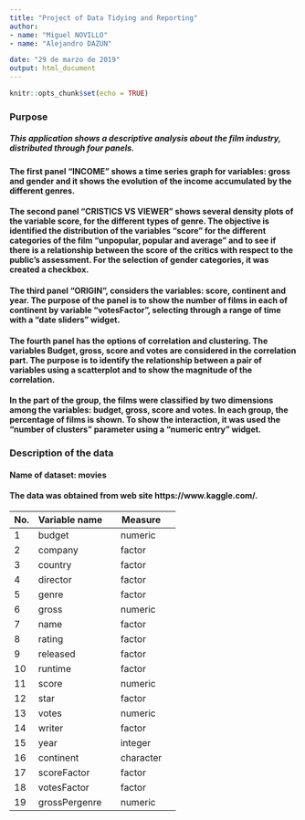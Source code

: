 ```yaml
---
title: "Project of Data Tidying and Reporting"
author:
- name: "Miguel NOVILLO"
- name: "Alejandro DAZUN"

date: "29 de marzo de 2019"
output: html_document
---
```


```r
knitr::opts_chunk$set(echo = TRUE)
```

### Purpose  
##### This application shows a descriptive analysis about the film industry, distributed through four panels.  

#### The first panel "INCOME" shows a time series graph for variables: gross and gender and it shows the evolution of the income accumulated by the different genres. 

#### The second panel "CRISTICS VS VIEWER" shows several density plots of the variable score, for the different types of genre. The objective is identified the distribution of the variables "score" for the different categories of the film "unpopular, popular and average" and to see if there is a relationship between the score of the critics with respect to the public's assessment. For the selection of gender categories, it was created a checkbox.

#### The third panel "ORIGIN", considers the variables: score, continent and year. The purpose of the panel is to show the number of films in each of continent by variable "votesFactor", selecting through a range of time with a "date sliders" widget.
#### The fourth panel has the options of correlation and clustering. The variables Budget, gross, score and votes are considered in the correlation part. The purpose is to identify the relationship between a pair of variables using a scatterplot and to show the magnitude of the correlation.
#### In the part of the group, the films were classified by two dimensions among the variables: budget, gross, score and votes. In each group, the percentage of films is shown. To show the interaction, it was used the "number of clusters" parameter using a "numeric entry" widget.
 

### Description of the data

#### Name of dataset: movies

#### The data was obtained from web site https://www.kaggle.com/.

| No. | Variable name |   | Measure   |   |
|-----|---------------|---|-----------|---|
| 1   | budget        |   | numeric   |   |
| 2   | company       |   | factor    |   |
| 3   | country       |   | factor    |   |
| 4   | director      |   | factor    |   |
| 5   | genre         |   | factor    |   |
| 6   | gross         |   | numeric   |   |
| 7   | name          |   | factor    |   |
| 8   | rating        |   | factor    |   |
| 9   | released      |   | factor    |   |
| 10  | runtime       |   | factor    |   |
| 11  | score         |   | numeric   |   |
| 12  | star          |   | factor    |   |
| 13  | votes         |   | numeric   |   |
| 14  | writer        |   | factor    |   |
| 15  | year          |   | integer   |   |
| 16  | continent     |   | character |   |
| 17  | scoreFactor   |   | factor    |   |
| 18  | votesFactor   |   | factor    |   |
| 19  | grossPergenre |   | numeric   |   |